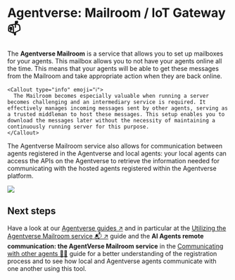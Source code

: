 
# Agentverse: Mailroom / IoT Gateway 📫

The **Agentverse Mailroom** is a service that allows you to set up mailboxes for your agents. This mailbox allows you to not have your agents online all the time. This means that your agents will be able to get these messages from the Mailroom and take appropriate action when they are back online.

    <Callout type="info" emoji="ℹ️">
      The Mailroom becomes especially valuable when running a server becomes challenging and an intermediary service is required. It effectively manages incoming messages sent by other agents, serving as a trusted middleman to host these messages. This setup enables you to download the messages later without the necessity of maintaining a continuously running server for this purpose.
    </Callout>

The Agentverse Mailroom service also allows for communication between agents registered in the Agentverse and local agents: your local agents can access the APIs on the Agentverse to retrieve the information needed for communicating with the hosted agents registered within the Agentverse platform.

![](../../../src/images/mailroom.png)

## Next steps

Have a look at our [Agentverse guides ↗️](/guides#agentverse) and in particular at the [Utilizing the Agentverse Mailroom service 📬 ↗️](/guides/agentverse/utilising-the-mailbox) guide and the **AI Agents remote communication: the AgentVerse Mailroom service** in the [Communicating with other agents 📱🤖](/guides/agents/communicating-with-other-agents) guide for a better understanding of the registration process and to see how local and Agentverse agents communicate with one another using this tool.
